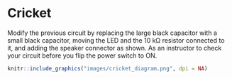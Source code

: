 # Cricket

Modify the previous circuit by replacing the large black capacitor with a small black capacitor, moving the LED and the 10 kΩ resistor connected to it, and adding the speaker connector as shown.
As an instructor to check your circuit before you flip the power switch to ON.


```r
knitr::include_graphics("images/cricket_diagram.png", dpi = NA)
```
